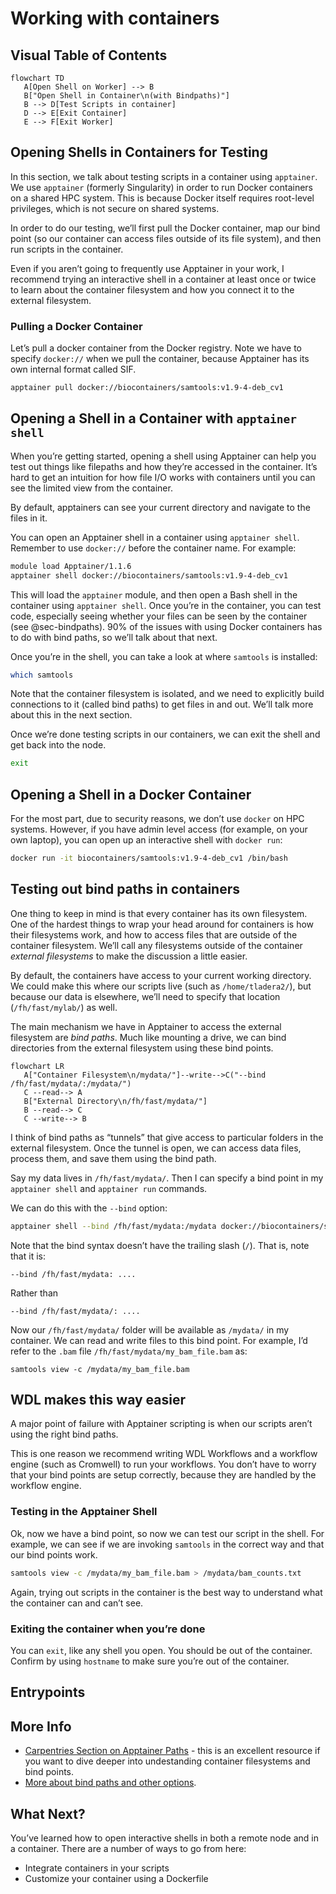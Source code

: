 # Working with containers

## Visual Table of Contents

```mermaid
flowchart TD
   A[Open Shell on Worker] --> B
   B["Open Shell in Container\n(with Bindpaths)"]
   B --> D[Test Scripts in container]
   D --> E[Exit Container]
   E --> F[Exit Worker]
```


## Opening Shells in Containers for Testing

In this section, we talk about testing scripts in a container using `apptainer`. We use `apptainer` (formerly Singularity) in order to run Docker containers on a shared HPC system. This is because Docker itself requires root-level privileges, which is not secure on shared systems.

In order to do our testing, we'll first pull the Docker container, map our bind point (so our container can access files outside of its file system), and then run scripts in the container.

Even if you aren't going to frequently use Apptainer in your work, I recommend trying an interactive shell in a container at least once or twice to learn about the container filesystem and how you connect it to the external filesystem.


### Pulling a Docker Container

Let's pull a docker container from the Docker registry. Note we have to specify `docker://` when we pull the container, because Apptainer has its own internal format called SIF.

```bash
apptainer pull docker://biocontainers/samtools:v1.9-4-deb_cv1
```

## Opening a Shell in a Container with `apptainer shell`

When you're getting started, opening a shell using Apptainer can help you test out things like filepaths and how they're accessed in the container. It's hard to get an intuition for how file I/O works with containers until you can see the limited view from the container. 

By default, apptainers can see your current directory and navigate to the files in it. 

You can open an Apptainer shell in a container using `apptainer shell`. Remember to use `docker://` before the container name. For example:

```bash
module load Apptainer/1.1.6
apptainer shell docker://biocontainers/samtools:v1.9-4-deb_cv1
```

This will load the `apptainer` module, and then open a Bash shell in the container using `apptainer shell`. Once you're in the container, you can test code, especially seeing whether your files can be seen by the container (see @sec-bindpaths). 90% of the issues with using Docker containers has to do with bind paths, so we'll talk about that next.

Once you're in the shell, you can take a look at where `samtools` is installed:

```bash
which samtools
```

Note that the container filesystem is isolated, and we need to explicitly build connections to it (called bind paths) to get files in and out. We'll talk more about this in the next section.

Once we're done testing scripts in our containers, we can exit the shell and get back into the node.

```bash
exit
```

:::{.callout-note}
## Opening a Shell in a Docker Container

For the most part, due to security reasons, we don't use `docker` on HPC systems. However, if you have admin level access (for example, on your own laptop), you can open up an interactive shell with `docker run`:

```bash
docker run -it biocontainers/samtools:v1.9-4-deb_cv1 /bin/bash
```
:::

## Testing out bind paths in containers {#sec-bindpaths}

One thing to keep in mind is that every container has its own filesystem. One of the hardest things to wrap your head around for containers is how their filesystems work, and how to access files that are outside of the container filesystem. We'll call any filesystems outside of the container *external filesystems* to make the discussion a little easier.

By default, the containers have access to your current working directory. We could make this where our scripts live (such as `/home/tladera2/`), but because our data is elsewhere, we'll need to specify that location (`/fh/fast/mylab/`) as well.

The main mechanism we have in Apptainer to access the external filesystem are *bind paths*. Much like mounting a drive, we can bind directories from the external filesystem using these bind points. 

```mermaid
flowchart LR
   A["Container Filesystem\n/mydata/"]--write-->C("--bind /fh/fast/mydata/:/mydata/")
   C --read--> A
   B["External Directory\n/fh/fast/mydata/"] 
   B --read--> C
   C --write--> B
```

I think of bind paths as "tunnels" that give access to particular folders in the external filesystem. Once the tunnel is open, we can access data files, process them, and save them using the bind path.

Say my data lives in `/fh/fast/mydata/`. Then I can specify a bind point in my `apptainer shell` and `apptainer run` commands.

We can do this with the `--bind` option:

```bash
apptainer shell --bind /fh/fast/mydata:/mydata docker://biocontainers/samtools:v1.9-4-deb_cv1
```

Note that the bind syntax doesn't have the trailing slash (`/`). That is, note that it is:

```
--bind /fh/fast/mydata: ....
```
Rather than

```
--bind /fh/fast/mydata/: ....
```

Now our `/fh/fast/mydata/` folder will be available as `/mydata/` in my container. We can read and write files to this bind point. For example, I'd refer to the `.bam` file `/fh/fast/mydata/my_bam_file.bam` as:

```
samtools view -c /mydata/my_bam_file.bam
```

:::{.callout-note}
## WDL makes this way easier

A major point of failure with Apptainer scripting is when our scripts aren't using the right bind paths. 

This is one reason we recommend writing WDL Workflows and a workflow engine (such as Cromwell) to run your workflows. You don't have to worry that your bind points are setup correctly, because they are handled by the workflow engine.
:::

### Testing in the Apptainer Shell

Ok, now we have a bind point, so now we can test our script in the shell. For example, we can see if we are invoking `samtools` in the correct way and that our bind points work.

```bash
samtools view -c /mydata/my_bam_file.bam > /mydata/bam_counts.txt
```

Again, trying out scripts in the container is the best way to understand what the container can and can't see.

### Exiting the container when you're done

You can `exit`, like any shell you open. You should be out of the container. Confirm by using `hostname` to make sure you're out of the container.

## Entrypoints



## More Info
- [Carpentries Section on Apptainer Paths](https://hsf-training.github.io/hsf-training-singularity-webpage/07-file-sharing/index.html) - this is an excellent resource if you want to dive deeper into undestanding container filesystems and bind points.
- [More about bind paths and other options](https://apptainer.org/docs/user/main/bind_paths_and_mounts.html).


## What Next?

You've learned how to open interactive shells in both a remote node and in a container. There are a number of ways to go from here:

- Integrate containers in your scripts
- Customize your container using a Dockerfile